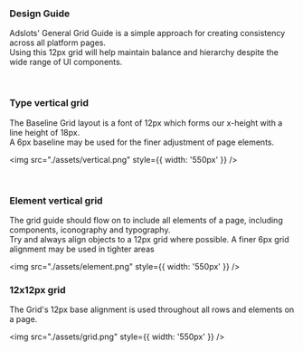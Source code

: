 ### Design Guide

Adslots' General Grid Guide is a simple approach for creating consistency across
all platform pages. <br /> Using this 12px grid will help maintain balance and hierarchy
despite the wide range of UI components. <br />

<br />

### Type vertical grid

The Baseline Grid layout is a font of 12px which forms our x-height with a line height of 18px.<br />
A 6px baseline may be used for the finer adjustment of page elements.

<img src="./assets/vertical.png" style={{ width: '550px' }} />

<br />

### Element vertical grid

The grid guide should flow on to include all elements of a page, including components, iconography and typography. <br /> Try and always align objects to a 12px grid where possible. A finer 6px grid alignment may be used in tighter areas

<img src="./assets/element.png" style={{ width: '550px' }} />

### 12x12px grid

The Grid's 12px base alignment is used throughout all rows and elements on a page.

<img src="./assets/grid.png" style={{ width: '550px' }} />
